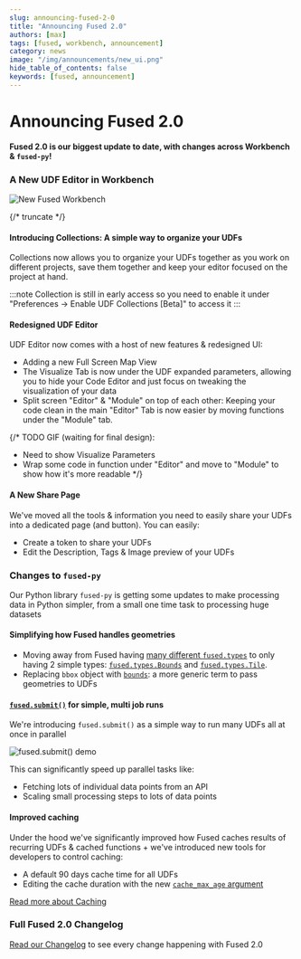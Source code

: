 ```yaml
---
slug: announcing-fused-2-0
title: "Announcing Fused 2.0"
authors: [max]
tags: [fused, workbench, announcement]
category: news
image: "/img/announcements/new_ui.png"
hide_table_of_contents: false
keywords: [fused, announcement]
---
```


# Announcing Fused 2.0

**Fused 2.0 is our biggest update to date, with changes across Workbench & `fused-py`!**

### A New UDF Editor in Workbench

![New Fused Workbench](/img/announcements/new_ui.png)

{/* truncate */}

#### Introducing Collections: A simple way to organize your UDFs

Collections now allows you to organize your UDFs together as you work on different projects, save them together and keep your editor focused on the project at hand.


<LazyReactPlayer className="video__player" playing={true} muted={true} controls height="100%" url="https://fused-magic.s3.us-west-2.amazonaws.com/workbench-walkthrough-videos/announcements/fused_2_0/load_collections_new.mp4" width="100%" />

:::note
Collection is still in early access so you need to enable it under "Preferences -> Enable UDF Collections [Beta]" to access it
:::

#### Redesigned UDF Editor

UDF Editor now comes with a host of new features & redesigned UI:
- Adding a new Full Screen Map View
- The Visualize Tab is now under the UDF expanded parameters, allowing you to hide your Code Editor and just focus on tweaking the visualization of your data
- Split screen "Editor" & "Module" on top of each other: Keeping your code clean in the main "Editor" Tab is now easier by moving functions under the "Module" tab.

{/* 
TODO GIF (waiting for final design):
- Need to show Visualize Parameters
- Wrap some code in function under "Editor" and move to "Module" to show how it's more readable
*/}

#### A New Share Page

We've moved all the tools & information you need to easily share your UDFs into a dedicated page (and button). You can easily:
- Create a token to share your UDFs 
- Edit the Description, Tags & Image preview of your UDFs

<LazyReactPlayer className="video__player" playing={true} muted={true} controls height="100%" url="https://fused-magic.s3.us-west-2.amazonaws.com/workbench-walkthrough-videos/announcements/fused_2_0/share_udf.mp4" width="100%" />

### Changes to `fused-py`

Our Python library `fused-py` is getting some updates to make processing data in Python simpler, from a small one time task to processing huge datasets

#### Simplifying how Fused handles geometries

- Moving away from Fused having [many different `fused.types`](/tutorials/Geospatial%20with%20Fused/filetile/#legacy-types) to only having 2 simple types: [`fused.types.Bounds`](/tutorials/Geospatial%20with%20Fused/filetile/#fusedtypesbounds) and [`fused.types.Tile`](/tutorials/Geospatial%20with%20Fused/filetile/#tile).
- Replacing `bbox` object with [`bounds`](/tutorials/Geospatial%20with%20Fused/filetile/#the-bounds-object): a more generic term to pass geometries to UDFs

#### [`fused.submit()`](/core-concepts/run-udfs/run-small-udfs/#running-jobs-in-parallel-fusedsubmit) for simple, multi job runs

We're introducing `fused.submit()` as a simple way to run many UDFs all at once in parallel

![fused.submit() demo](/img/announcements/fused-submit-demo.png)

This can significantly speed up parallel tasks like:
- Fetching lots of individual data points from an API
- Scaling small processing steps to lots of data points

#### Improved caching

Under the hood we've significantly improved how Fused caches results of recurring UDFs & cached functions + we've introduced new tools for developers to control caching:
- A default 90 days cache time for all UDFs
- Editing the cache duration with the new [`cache_max_age` argument](/core-concepts/cache/#defining-your-cache-lifetime-cache_max_age)

[Read more about Caching](/core-concepts/cache/)

### Full Fused 2.0 Changelog

[Read our Changelog](/python-sdk/changelog/#v1140-2025-02-25) to see every change happening with Fused 2.0